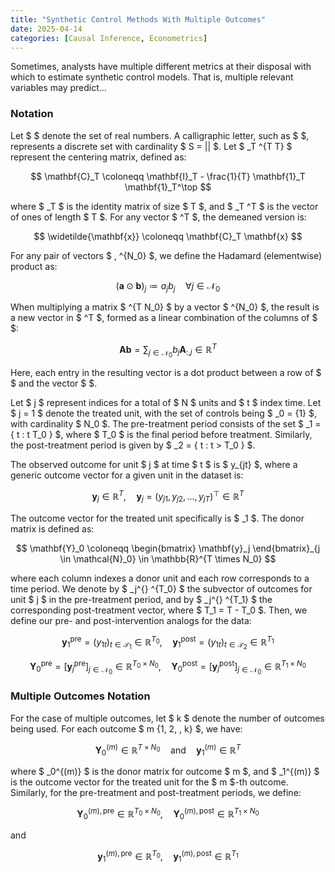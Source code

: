 ```yaml
---
title: "Synthetic Control Methods With Multiple Outcomes"
date: 2025-04-14
categories: [Causal Inference, Econometrics]
---
```


Sometimes, analysts have multiple different metrics at their disposal with which to estimate synthetic control models. That is, multiple relevant variables may predict...

### Notation

Let $ \mathbb{R} $ denote the set of real numbers. A calligraphic letter, such as $ \mathcal{S} $, represents a discrete set with cardinality $ S = |\mathcal{S}| $. Let $ \mathbf{C}_T \in \mathbb{R}^{T \times T} $ represent the centering matrix, defined as:

$$
\mathbf{C}_T \coloneqq \mathbf{I}_T - \frac{1}{T} \mathbf{1}_T \mathbf{1}_T^\top
$$

where $ \mathbf{I}_T $ is the identity matrix of size $ T $, and $ \mathbf{1}_T \in \mathbb{R}^T $ is the vector of ones of length $ T $. For any vector $ \mathbf{x} \in \mathbb{R}^T $, the demeaned version is:

$$
\widetilde{\mathbf{x}} \coloneqq \mathbf{C}_T \mathbf{x}
$$

For any pair of vectors $ \mathbf{a}, \mathbf{b} \in \mathbb{R}^{N_0} $, we define the Hadamard (elementwise) product as:

$$
(\mathbf{a} \odot \mathbf{b})_j \coloneqq a_j b_j \quad \forall j \in \mathcal{N}_0
$$

When multiplying a matrix $ \mathbf{A} \in \mathbb{R}^{T \times N_0} $ by a vector $ \mathbf{b} \in \mathbb{R}^{N_0} $, the result is a new vector in $ \mathbb{R}^T $, formed as a linear combination of the columns of $ \mathbf{A} $:

$$
\mathbf{A} \mathbf{b} = \sum_{j \in \mathcal{N}_0} b_j \mathbf{A}_{:,j} \in \mathbb{R}^T
$$

Here, each entry in the resulting vector is a dot product between a row of $ \mathbf{A} $ and the vector $ \mathbf{b} $.

Let $ j \in \mathbb{N} $ represent indices for a total of $ N $ units and $ t \in \mathbb{N} $ index time. Let $ j = 1 $ denote the treated unit, with the set of controls being $ \mathcal{N}_0 = \mathcal{N} \setminus \{1\} $, with cardinality $ N_0 $. The pre-treatment period consists of the set $ \mathcal{T}_1 = \{ t \in \mathbb{N} : t \leq T_0 \} $, where $ T_0 $ is the final period before treatment. Similarly, the post-treatment period is given by $ \mathcal{T}_2 = \{ t \in \mathbb{N} : t > T_0 \} $.

The observed outcome for unit $ j $ at time $ t $ is $ y_{jt} $, where a generic outcome vector for a given unit in the dataset is:

$$
\mathbf{y}_j \in \mathbb{R}^T, \quad \mathbf{y}_j = (y_{j1}, y_{j2}, \dots, y_{jT})^\top \in \mathbb{R}^T
$$

The outcome vector for the treated unit specifically is $ \mathbf{y}_1 $. The donor matrix is defined as:

$$
\mathbf{Y}_0 \coloneqq \begin{bmatrix} \mathbf{y}_j \end{bmatrix}_{j \in \mathcal{N}_0} \in \mathbb{R}^{T \times N_0}
$$

where each column indexes a donor unit and each row corresponds to a time period. We denote by $ \mathbf{y}_j^{\text{pre}} \in \mathbb{R}^{T_0} $ the subvector of outcomes for unit $ j $ in the pre-treatment period, and by $ \mathbf{y}_j^{\text{post}} \in \mathbb{R}^{T_1} $ the corresponding post-treatment vector, where $ T_1 = T - T_0 $. Then, we define our pre- and post-intervention analogs for the data:

$$
\mathbf{y}_1^{\text{pre}} = (y_{1t})_{t \in \mathcal{T}_1} \in \mathbb{R}^{T_0}, \quad \mathbf{y}_1^{\text{post}} = (y_{1t})_{t \in \mathcal{T}_2} \in \mathbb{R}^{T_1}
$$

$$
\mathbf{Y}_0^{\text{pre}} = \left[ \mathbf{y}_j^{\text{pre}} \right]_{j \in \mathcal{N}_0} \in \mathbb{R}^{T_0 \times N_0}, \quad \mathbf{Y}_0^{\text{post}} = \left[ \mathbf{y}_j^{\text{post}} \right]_{j \in \mathcal{N}_0} \in \mathbb{R}^{T_1 \times N_0}
$$

### Multiple Outcomes Notation

For the case of multiple outcomes, let $ k $ denote the number of outcomes being used. For each outcome $ m \in \{1, 2, \dots, k\} $, we have:

$$
\mathbf{Y}_0^{(m)} \in \mathbb{R}^{T \times N_0} \quad \text{and} \quad \mathbf{y}_1^{(m)} \in \mathbb{R}^{T}
$$

where $ \mathbf{Y}_0^{(m)} $ is the donor matrix for outcome $ m $, and $ \mathbf{y}_1^{(m)} $ is the outcome vector for the treated unit for the $ m $-th outcome. Similarly, for the pre-treatment and post-treatment periods, we define:

$$
\mathbf{Y}_0^{(m), \text{pre}} \in \mathbb{R}^{T_0 \times N_0}, \quad \mathbf{Y}_0^{(m), \text{post}} \in \mathbb{R}^{T_1 \times N_0}
$$

and

$$
\mathbf{y}_1^{(m), \text{pre}} \in \mathbb{R}^{T_0}, \quad \mathbf{y}_1^{(m), \text{post}} \in \mathbb{R}^{T_1}
$$
